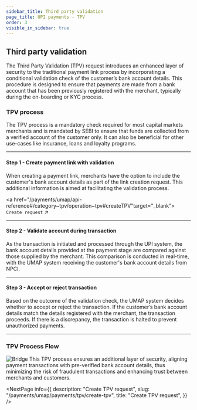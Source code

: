 ```yaml
---
sidebar_title: Third party validation
page_title: UPI payments - TPV
order: 3
visible_in_sidebar: true
---
```


## Third party validation

The Third Party Validation (TPV) request introduces an enhanced layer of security to the traditional payment link process by incorporating a conditional validation check of the customer’s bank account details. This procedure is designed to ensure that payments are made from a bank account that has been previously registered with the merchant, typically during the on-boarding or KYC process.

### TPV process
The TPV process is a mandatory check required for most capital markets merchants and is mandated by SEBI to ensure that funds are collected from a verified account of the customer only. It can also be beneficial for other use-cases like insurance, loans and loyalty programs.

<hr class="primary" />

#### Step 1 - Create payment link with validation
When creating a payment link, merchants have the option to include the customer's bank account details as part of the link creation request. This additional information is aimed at facilitating the validation process.

<a href="/payments/umap/api-reference#/category~tpv/operation~tpv#createTPV"target="_blank">
    <code>Create request</code> ↗
</a>

<hr class="primary" />

#### Step 2 - Validate account during transaction
As the transaction is initiated and processed through the UPI system, the bank account details provided at the payment stage are compared against those supplied by the merchant. This comparison is conducted in real-time, with the UMAP system receiving the customer's bank account details from NPCI.

<hr class="primary" />

#### Step 3 - Accept or reject transaction
Based on the outcome of the validation check, the UMAP system decides whether to accept or reject the transaction. If the customer’s bank account details match the details registered with the merchant, the transaction proceeds. If there is a discrepancy, the transaction is halted to prevent unauthorized payments.

<hr class="primary" />

### TPV Process Flow
<img
    src="https://storage.googleapis.com/strapi-assets/latest/TPV-flow/TPV-flow.png"
    alt="Bridge"
/>
This TPV process ensures an additional layer of security, aligning payment transactions with pre-verified bank account details, thus minimizing the risk of fraudulent transactions and enhancing trust between merchants and customers.

<NextPage
    info={{
        description:
            "Create TPV request",
        slug: "/payments/umap/payments/tpv/create-tpv",
        title: "Create TPV request",
    }}
/>

<WasPageHelpful />